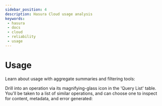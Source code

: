 ```yaml
---
sidebar_position: 4
description: Hasura Cloud usage analysis
keywords:
 - hasura
 - docs
 - cloud
 - reliability
 - usage
---
```



# Usage

Learn about usage with aggregate summaries and filtering tools:

<Thumbnail
  src="/img/graphql/cloud/metrics/pro-tab-usage.png"
  alt="Hasura Cloud Console usage tab"
  width="437px"
/>

Drill into an operation via its magnifying-glass icon in the 'Query
List' table. You'll be taken to a list of similar operations, and can
choose one to inspect for content, metadata, and error generated:

<Thumbnail
  alt="Hasura Cloud Console inspect an operation"
  src="/img/graphql/cloud/metrics/pro-tab-operations-inspect.png"
  width="437px"
/>
